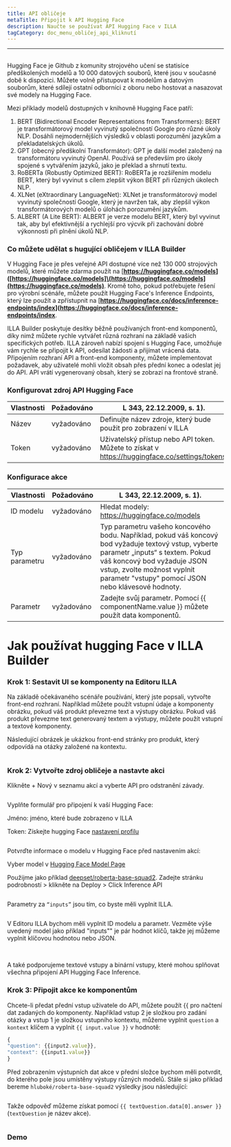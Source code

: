 ```yaml
---
title: API obličeje
metaTitle: Připojit k API Hugging Face
description: Naučte se používat API Hugging Face v ILLA
tagCategory: doc_menu_obličej_api_kliknutí
---
```


* * *

## <Heading hidden>Hugging Face API</Heading>

Hugging Face je Github z komunity strojového učení se statisíce předškolených modelů a 10 000 datových souborů, které jsou v současné době k dispozici. Můžete volně přistupovat k modelům a datovým souborům, které sdílejí ostatní odborníci z oboru nebo hostovat a nasazovat své modely na Hugging Face.

Mezi příklady modelů dostupných v knihovně Hugging Face patří:

1.  BERT (Bidirectional Encoder Representations from Transformers): BERT je transformátorový model vyvinutý společností Google pro různé úkoly NLP. Dosáhli nejmodernějších výsledků v oblasti porozumění jazykům a překladatelských úkolů.
2.  GPT (obecný předškolní Transformátor): GPT je další model založený na transformátoru vyvinutý OpenAI. Používá se především pro úkoly spojené s vytvářením jazyků, jako je překlad a shrnutí textu.
3.  RoBERTa (Robustly Optimized BERT): RoBERTa je rozšířením modelu BERT, který byl vyvinut s cílem zlepšit výkon BERT při různých úkolech NLP.
4.  XLNet (eXtraordinary LanguageNet): XLNet je transformátorový model vyvinutý společností Google, který je navržen tak, aby zlepšil výkon transformátorových modelů o úlohách porozumění jazykům.
5.  ALBERT (A Lite BERT): ALBERT je verze modelu BERT, který byl vyvinut tak, aby byl efektivnější a rychlejší pro výcvik při zachování dobré výkonnosti při plnění úkolů NLP.

### Co můžete udělat s hugující obličejem v ILLA Builder

V Hugging Face je přes veřejné API dostupné více než 130 000 strojových modelů, které můžete zdarma použít na \[**<https://huggingface.co/models>]([https://huggingface.co/models]\(https://huggingface.co/models](https://huggingface.co/models)**. Kromě toho, pokud potřebujete řešení pro výrobní scénáře, můžete použít Hugging Face's Inference Endpoints, který lze použít a zpřístupnit na \[**<https://huggingface.co/docs/inference-endpoints/index>](<https://huggingface.co/docs/inference-endpoints/index>**.

ILLA Builder poskytuje desítky běžně používaných front-end komponentů, díky nimž můžete rychle vytvářet různá rozhraní na základě vašich specifických potřeb. ILLA zároveň nabízí spojení s Hugging Face, umožňuje vám rychle se připojit k API, odesílat žádosti a přijímat vrácená data. Připojením rozhraní API a front-end komponenty, můžete implementovat požadavek, aby uživatelé mohli vložit obsah přes přední konec a odeslat jej do API. API vrátí vygenerovaný obsah, který se zobrazí na frontové straně.

### Konfigurovat zdroj API Hugging Face

| Vlastnosti | Požadováno | L 343, 22.12.2009, s. 1).                                                                       |
| ---------- | ---------- | ----------------------------------------------------------------------------------------------- |
| Název      | vyžadováno | Definujte název zdroje, který bude použit pro zobrazení v ILLA                                  |
| Token      | vyžadováno | Uživatelský přístup nebo API token. Můžete to získat v https://huggingface.co/settings/tokens.  |

### Konfigurace akce

| Vlastnosti    | Požadováno | L 343, 22.12.2009, s. 1).                                                                                                                                                                                                                                 |
| ------------- | ---------- | --------------------------------------------------------------------------------------------------------------------------------------------------------------------------------------------------------------------------------------------------------- |
| ID modelu     | vyžadováno | Hledat modely: https://huggingface.co/models                                                                                                                                                                                                              |
| Typ parametru | vyžadováno | Typ parametru vašeho koncového bodu. Například, pokud váš koncový bod vyžaduje textový vstup, vyberte parametr „inputs“ s textem. Pokud váš koncový bod vyžaduje JSON vstup, zvolte možnost vyplnit parametr "vstupy" pomocí JSON nebo klávesové hodnoty. |
| Parametr      | vyžadováno | Zadejte svůj parametr. Pomocí {{ componentName.value }} můžete použít data komponentů.                                                                                                                                                                    |

# Jak používat hugging Face v ILLA Builder

### Krok 1: Sestavit UI se komponenty na Editoru ILLA

Na základě očekávaného scénáře používání, který jste popsali, vytvořte front-end rozhraní. Například můžete použít vstupní údaje a komponenty obrázku, pokud váš produkt převezme text a výstupy obrázku. Pokud váš produkt převezme text generovaný textem a výstupy, můžete použít vstupní a textové komponenty.

Následující obrázek je ukázkou front-end stránky pro produkt, který odpovídá na otázky založené na kontextu.

<img src='https://cdn.illacloud.com/official-website/img/docs/connect/hfapi1.png' alt="" />

### Krok 2: Vytvořte zdroj obličeje a nastavte akci

Klikněte + Nový v seznamu akcí a vyberte API pro odstranění závady.

<img src='https://cdn.illacloud.com/official-website/img/docs/connect/hfapi2.png' alt="" />

Vyplňte formulář pro připojení k vaší Hugging Face:

Jméno: jméno, které bude zobrazeno v ILLA

Token: Získejte hugging Face [nastavení profilu]([https://huggingface.co/settings/tokens](https://huggingface.co/settings/tokens))

<img src='https://cdn.illacloud.com/official-website/img/docs/connect/hfapi3.png' alt="" />

Potvrďte informace o modelu v Hugging Face před nastavením akcí:

Vyber model v [Hugging Face Model Page]([https://huggingface.co/models](https://huggingface.co/models))

Použijme jako příklad [deepset/roberta-base-squad2]([https://huggingface.co/deepset/roberta-base-squad2](https://huggingface.co/deepset/roberta-base-squad2)). Zadejte stránku podrobností > klikněte na Deploy > Click Inference API

<img src='https://cdn.illacloud.com/official-website/img/docs/connect/hfapi4.png' alt="" />

Parametry za `“inputs”` jsou tím, co byste měli vyplnit ILLA. 

<img src='https://cdn.illacloud.com/official-website/img/docs/connect/hfapi5.png' alt="" />

V Editoru ILLA bychom měli vyplnit ID modelu a parametr. Vezměte výše uvedený model jako příklad "inputs"" je pár hodnot klíčů, takže jej můžeme vyplnit klíčovou hodnotou nebo JSON. 

<img src='https://cdn.illacloud.com/official-website/img/docs/connect/hfapi6.png' alt="" />

<img src='https://cdn.illacloud.com/official-website/img/docs/connect/hfapi7.png' alt="" />

A také podporujeme textové vstupy a binární vstupy, které mohou splňovat všechna připojení API Hugging Face Inference.

### Krok 3: Připojit akce ke komponentům

Chcete-li předat přední vstup uživatele do API, můžete použít {{ pro načtení dat zadaných do komponenty. Například vstup 2 je složkou pro zadání otázky a vstup 1 je složkou vstupního kontextu, můžeme vyplnit `question` a `kontext` klíčem a vyplnit `{{ input.value }}` v hodnotě:

```jsx
{
"question": {{input2.value}},
"context": {{input1.value}}
}
```

Před zobrazením výstupních dat akce v přední složce bychom měli potvrdit, do kterého pole jsou umístěny výstupy různých modelů. Stále si jako příklad bereme `hluboké/roberta-base-squad2` výsledky jsou následující:

<img src='https://cdn.illacloud.com/official-website/img/docs/connect/hfapi8.png' alt="" />

Takže odpověď můžeme získat pomocí `{{ textQuestion.data[0].answer }}`(`textQuestion` je název akce). 

<img src='https://cdn.illacloud.com/official-website/img/docs/connect/hfapi9.png' alt="" />

### Demo

<img src='https://cdn.illacloud.com/official-website/img/docs/connect/hfapi10.gif' alt="" />

<img src='https://cdn.illacloud.com/official-website/img/docs/connect/hfapi11.gif' alt="" />
